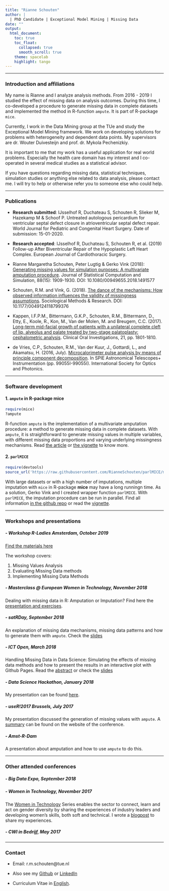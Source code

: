 ```yaml
---
title: "Rianne Schouten"
author: |
  | PhD Candidate | Exceptional Model Mining | Missing Data
date: ""
output: 
  html_document:
    toc: true
    toc_float:
      collapsed: true
      smooth_scroll: true
    theme: spacelab
    highlight: tango
---
```


---

### Introduction and affiliations

My name is Rianne and I analyze analysis methods. From 2016 - 2019 I studied the effect of missing data on analysis outcomes. During this time, I co-developed a procedure to generate missing data in complete datasets and implemented the method in R-function `ampute`. It is part of R-package `mice`.

Currently, I work in the Data Mining group at the TUe and study the Exceptional Model Mining framework. We work on developing solutions for problems with heterogeneity and dependent data points. My supervisors are dr. Wouter Duivesteijn and prof. dr. Mykola Pechenizkiy. 

It is important to me that my work has a useful application for real world problems. Especially the health care domain has my interest and I co-operated in several medical studies as a statistical advisor. 

If you have questions regarding missing data, statistical techniques, simulation studies or anything else related to data analysis, please contact me. I will try to help or otherwise refer you to someone else who could help.

---

### Publications

- **Research submitted**: IJsselhof R, Duchateau S, Schouten R, Slieker M, Hazekamp M & Schoof P. Untreated autologous pericardium for ventricular septal defect closure in atrioventricular septal defect repair. World Journal for Pediatric and Congenital Heart Surgery. Date of submission: 15-01-2020.

- **Research accepted**: IJsselhof R, Duchateau S, Schouten R, et al. (2019) Follow-up After Biventricular Repair of the Hypoplastic Left Heart Complex. European Journal of Cardiothoracic Surgery.

- Rianne Margaretha Schouten, Peter Lugtig & Gerko Vink (2018): [Generating missing values for simulation purposes: A multivariate amputation procedure](pdfs/ArticleAmpute.pdf). Journal of Statistical Computation and Simulation, 88(15): 1909-1930. DOI: 10.1080/00949655.2018.1491577

- Schouten, R.M. and Vink, G. (2018). [The dance of the mechanisms: How observed information influences the validity of missingness assumptions](pdfs/TheDance.pdf). Sociological Methods \& Research. DOI: 10.1177/0049124118799376

- Kappen, I.F.P.M., Bittermann, G.K.P., Schouten, R.M., Bittermann, D., Etty, E., Koole, R., Kon, M., Van der Molen, M. and Breugem, C.C. (2017). [Long-term mid-facial growth of patients with a unilateral complete cleft of lip, alveolus and palate treated by two-stage palatoplasty: cephalometric analysis](pdfs/CephalometricAnalysis.pdf). Clinical Oral Investigations, 21, pp. 1801-1810.

- de Vries, C.P., Schouten, R.M., Van der Kuur, J., Gottardi, L., and Akamatsu, H. (2016, July). [Microcalorimeter pulse analysis by means of principle component decomposition](pdfs/Microcalorimeter_Pulse_Analysis.pdf). In SPIE Astronomical Telescopes+ Instrumentation (pp. 99055I-99055I). International Society for Optics and Photonics.

---

### Software development

#### 1. `ampute` in R-package **mice**

```r
require(mice)
?ampute
```

R-function `ampute` is the implementation of a multivariate amputation procedure: a method to generate missing data in complete datasets. With `ampute`, it is straightforward to generate missing values in multiple variables, with different missing data proportions and varying underlying missingness mechanisms. Read [the article](pdfs/ArticleAmpute.pdf) or [the vignette](https://rianneschouten.github.io/mice_ampute/vignette/ampute.html) to know more.

#### 2. `parlMICE` 

```r
require(devtools)
source_url('https://raw.githubusercontent.com/RianneSchouten/parlMICE/master/parlMICE.R')
```

With large datasets or with a high number of imputations, multiple imputation with `mice` in R-package **mice** may have a long runningn time. As a solution, Gerko Vink and I created wrapper function `parlMICE`. With `parlMICE`, the imputation procedure can be run in parallel. Find all information [in the github repo](https://github.com/RianneSchouten/parlMICE) or read the [vignette](https://www.gerkovink.com/parlMICE/Vignette_parlMICE.html).

---

### Workshops and presentations

##### - Workshop R-Ladies Amsterdam, October 2019

[Find the materials here](https://github.com/RianneSchouten/workshops/tree/master/R-Ladies%20Workshop)

The workshop covers: 

1.	Missing Values Analysis
2.	Evaluating Missing Data methods
3.	Implementing Missing Data Methods

##### - Masterclass @ European Women in Technology, November 2018

Dealing with missing data in R: Amputation or Imputation? Find here the [presentation and exercises](https://github.com/RianneSchouten/workshops/tree/master/WomenInTechnology).

##### - satRDay, September 2018

An explanation of missing data mechanisms, missing data patterns and how to 
generate them with `ampute`. Check the [slides](pdfs/SatRdayRianneSchouten.pdf)

##### - ICT Open, March 2018

Handling Missing Data in Data Science: Simulating the effects of missing data methods and how to present the results in an interactive plot with Github Pages. Read the [abstract](pdfs/abstract_rianne_schouten.pdf) or check the [slides](pdfs/ictopen2018_RianneSchouten.pdf)

##### - Data Science Hackathon, January 2018

My presentation can be found [here](pdfs/Data_Science_Hackathon_Rianne_Schouten.pdf).

##### - useR!2017 Brussels, July 2017

My presentation discussed the generation of missing values with `ampute`. A [summary](https://user2017.sched.com/event/AxsS?iframe=no) can be found on the website of the conference. 

##### - Amst-R-Dam

A presentation about amputation and how to use `ampute` to do this. 

---

### Other attended conferences 

##### - Big Data Expo, September 2018

##### - Women in Technology, November 2017

The [Women in Technology](http://join.europeanwomenintech.com/technology/?gclid=CjwKEAjwruPNBRCKkbL9zqKcrHwSJABGDVyIbRE8y7tfRU6cobtIyGOBlg-HI1dfOAbqvssG35vhnxoC0mHw_wcB) Series enables the sector to connect, learn and act on gender diversity by sharing the experiences of industry leaders and developing women's skills, both soft and technical. I wrote a [blogpost](https://www.linkedin.com/pulse/i-want-go-where-am-invited-included-rianne-schouten/) to share my experiences. 

##### - CWI in Bedrijf, May 2017

---

### Contact

- Email: r.m.schouten\@tue.nl

- Also see my [Github](https://github.com/RianneSchouten) or [LinkedIn](https://www.linkedin.com/in/rianne-schouten-5bb29491/)

- Curriculum Vitae in [English](pdfs/Rianne_Schouten_Resume.pdf).

